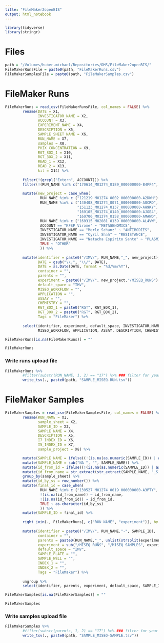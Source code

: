 ```yaml
---
title: "FileMaker2openBIS"
output: html_notebook
---
```


```r
library(tidyverse)
library(stringr)
```

# Files
```r
path = "/Volumes/huber.michael/Repositories/DMS/FileMaker2openBIS/"
FileMakerRunsFile = paste0(path, "FileMakerRuns.csv")
FileMakerSamplesFile = paste0(path, "FileMakerSamples.csv")

```

# FileMaker Runs
```r
FileMakerRuns = read_csv(FileMakerRunsFile, col_names = FALSE) %>%
        rename(DATE = X1,
               INVESTIGATOR_NAME = X2,
               ACCOUNT = X3,
               EXPERIMENT_NAME = X4,
               DESCRIPTION = X5,
               SAMPLE_SHEET_NAME = X6,
               RUN_NAME = X7,
               samples = X8,
               PHIX_CONCENTRATION = X9,
               RGT_BOX_1 = X10,
               RGT_BOX_2 = X11,
               READ_1 = X12,
               READ_2 = X13,
               kit = X14) %>%
        
        filter(!(grepl("Extern", ACCOUNT))) %>%
        filter(!(RUN_NAME %in% c("170614_M01274_0189_000000000-B4FF4", "170621_M02081_0217_000000000-B4FP7", "170622_M01274_0190_000000000-B4FPY"))) %>% ### exclude already imported runs
        
        mutate(new_project = case_when(
                RUN_NAME %in% c ("121219_M01274_0002_000000000-A2DWH") ~ "OTHER", ### set project of individiual runs
                RUN_NAME %in% c ("140408_M01274_0071_000000000-A8CRD", "140616_M01274_0080_000000000-A8H02","141021_M01274_0095_000000000-A8CPG",
                                 "151123_M01274_0137_000000000-AH9KY", "151130_M01274_0138_000000000-AJKD7", "151222_M02081_0125_000000000-AJMJB",
                                 "160105_M01274_0140_000000000-AJGE4", "160301_M01274_0147_000000000-AJKD5", "160309_M01274_0148_000000000-AJKPC",
                                 "160706_M01274_0158_000000000-AMAWD", "160908_M01274_0164_000000000-AMT73", "161017_M01274_0166_000000000-AT5LA") ~ "METAGENOMICS", ### set project of individiual runs
                RUN_NAME %in% c ("160315_M02081_0139_000000000-AL4VW", "160420_M02081_0147_000000000-AL55K") ~ "PLASMIDS", ### set project of individiual runs
                ACCOUNT == "KFSP Virome" ~ "METAGENOMICS",
                INVESTIGATOR_NAME == "Merle Schanz" ~ "ANTIBODIES",
                INVESTIGATOR_NAME == "Cyril Shah" ~ "RESISTANCE",
                INVESTIGATOR_NAME == "Natacha Espirito Santo" ~ "PLASMIDS",
                TRUE ~ "OTHER"
                )) %>%
        
        mutate(identifier = paste0("/IMV/", RUN_NAME,"_", new_project),
               DATE = gsub("\\.", "\\/", DATE),
               DATE = as.Date(DATE, format = "%d/%m/%Y"),
               container = "",
               parents = "",
               experiment = paste0("/IMV/", new_project,"/MISEQ_RUNS"),
               default_space = "IMV",
               MISEQ_WORKFLOW = "",
               APPLICATION = "",
               ASSAY = "",
               CHEMISTRY = "",
               RGT_BOX_1 = paste0("RGT", RGT_BOX_1),
               RGT_BOX_2 = paste0("RGT", RGT_BOX_2),
               Tags = "FileMaker") %>%
        
        select(identifier, experiment, default_space, INVESTIGATOR_NAME, EXPERIMENT_NAME, RUN_NAME, SAMPLE_SHEET_NAME, ACCOUNT, DATE,
               MISEQ_WORKFLOW, APPLICATION, ASSAY, DESCRIPTION, CHEMISTRY, READ_1, READ_2, PHIX_CONCENTRATION, RGT_BOX_1, RGT_BOX_2)

FileMakerRuns[is.na(FileMakerRuns)] = ""

FileMakerRuns
```
### Write runs upload file
```r
FileMakerRuns %>%   
        #filter(substr(RUN_NAME, 1, 2) == "17") %>% ### filter for year
        write_tsv(., paste0(path, "SAMPLE_MISEQ-RUN.tsv"))
```

# FileMaker Samples
```r
FileMakerSamples = read_csv(FileMakerSamplesFile, col_names = FALSE) %>%
        rename(RUN_NAME = X1,
               sample_sheet = X2,
               SAMPLE_ID = X3,
               SAMPLE_NAME = X4,
               DESCRIPTION = X5,
               I7_INDEX_ID = X6,
               I5_INDEX_ID = X7,
               sample_project = X8) %>%

        mutate(SAMPLE_NAME = ifelse((!(is.na(as.numeric(SAMPLE_ID)) | as.numeric(SAMPLE_ID) > 96)), SAMPLE_NAME, paste(SAMPLE_NAME,SAMPLE_ID))) %>%
        mutate(SAMPLE_NAME = sub("NA ", "", SAMPLE_NAME)) %>%
        mutate(id_from_id = ifelse((!(is.na(as.numeric(SAMPLE_ID)) | as.numeric(SAMPLE_ID) > 96)), SAMPLE_ID, NA)) %>%
        mutate(id_from_name = str_extract(str_extract(SAMPLE_NAME, "_S[0-9]+_L"), "[0-9]+")) %>%
        group_by(sample_sheet) %>%
        mutate(id_by_ss = row_number()) %>%
        mutate(final_id = case_when(
                RUN_NAME %in% c ("130527_M01274_0019_000000000-A3PTY", "130222_M01274_0007_000000000-A3FTH") ~ as.character(id_by_ss), ### set final_id of individiual runs
                !(is.na(id_from_name)) ~ id_from_name,
                !(is.na(id_from_id)) ~ id_from_id,
                TRUE ~ as.character(id_by_ss)
                )) %>%
        mutate(SAMPLE_ID = final_id) %>%
        
        right_join(., FileMakerRuns[, c("RUN_NAME", "experiment")], by = "RUN_NAME") %>% ### right_join samples to only inlcuded runs
        
        mutate(identifier = paste0("/IMV/", RUN_NAME,"-", SAMPLE_ID),
               container = "",
               parents = paste0(RUN_NAME,"_", unlist(strsplit(experiment, "/"))[3]),
               experiment = sub("/MISEQ_RUNS", "/MISEQ_SAMPLES", experiment),
               default_space = "IMV",
               SAMPLE_PLATE = "",
               SAMPLE_WELL = "",
               INDEX_1 = "",
               INDEX_2 = "",
               Tags = "FileMaker") %>%
        
        ungroup %>%
        select(identifier, parents, experiment, default_space, SAMPLE_ID, SAMPLE_NAME, SAMPLE_PLATE, SAMPLE_WELL, INDEX_1, INDEX_2, I7_INDEX_ID, I5_INDEX_ID, DESCRIPTION)

FileMakerSamples[is.na(FileMakerSamples)] = ""

FileMakerSamples
```

### Write samples upload file
```r
FileMakerSamples %>%   
        #filter(substr(parents, 1, 2) == "17") %>% ### filter for year
        write_tsv(., paste0(path, "SAMPLE_MISEQ-SAMPLE.tsv"))
```
